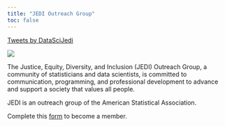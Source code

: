 ```yaml
---
title: "JEDI Outreach Group"
toc: false
---
```


::: column-margin
```{=html}
<a class="twitter-timeline" data-width="350" data-tweet-limit="2" float="right" href="https://twitter.com/DataSciJedi?ref_src=twsrc%5Etfw">Tweets by DataSciJedi</a> <script async src="https://platform.twitter.com/widgets.js" charset="utf-8"></script>
```
:::

![](images/jedi-logo-wide.png){fig-alt="JEDI logo" fig-align="center"}

The Justice, Equity, Diversity, and Inclusion (JEDI) Outreach Group, a community of statisticians and data scientists, is committed to communication, programming, and professional development to advance and support a society that values all people.

JEDI is an outreach group of the American Statistical Association.

Complete this [form](https://docs.google.com/forms/d/e/1FAIpQLScIfPpkxu9qcFB1r7-hfI9Ghjo3Ai3TnGXpq6vAUShLHIMzXA/viewform?usp=sf_link) to become a member.
